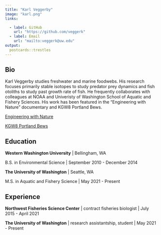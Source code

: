 ```yaml
---
title: "Karl Veggerby"
image: "karl.png"
links:

  - label: GitHub
    url: "https://github.com/veggerk"
  - label: Email
    url: "mailto:veggerk@uw.edu"
output:
  postcards::trestles
---
```

 
## Bio


Karl Veggerby studies freshwater and marine foodwebs. His research focuses primarily stable isotopes to study predator prey dynamics and fish otoliths to study past growth rate of fish. He frequently collaborates with colleagues at NOAA and Univeristy of Washington School of Aquatic and Fishery Sciences. His work has been featured in the "Engineering with Nature" documentary and KGW8 Portland Bews.


[Engineering with Nature](https://leapingfrogfilms.com/thorton.html)

[KGW8 Portland Bews](https://www.kgw.com/article/tech/science/environment/scientists-studying-effect-of-hatchery-raised-salmon-on-wild-salmon/283-dbd813f4-af2c-4d3f-abe1-a050ad0e905e)

## Education

**Western Washington University** | Bellingham, WA

B.S. in Environmental Science | September 2010 - December 2014

**The University of Washington** | Seattle, WA

M.S. in Aquatic and Fishery Science | May 2021 - Present

## Experience

**Northwest Fisheries Science Center** | contract fisheries biologist | July 2015 - April 2021

**The University of Washington** | research assistantship, student | May 2021 - Present
